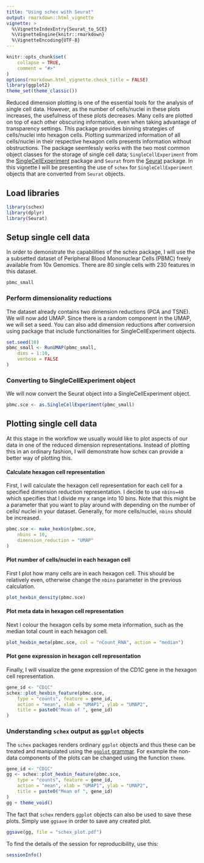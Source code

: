 ```yaml
---
title: "Using schex with Seurat"
output: rmarkdown::html_vignette
vignette: >
  %\VignetteIndexEntry{Seurat_to_SCE}
  %\VignetteEngine{knitr::rmarkdown}
  %\VignetteEncoding{UTF-8}
---
```


```r
knitr::opts_chunk$set(
    collapse = TRUE,
    comment = "#>"
)
options(rmarkdown.html_vignette.check_title = FALSE)
library(ggplot2)
theme_set(theme_classic())
```

Reduced dimension plotting is one of the essential tools for the analysis of single cell data. However, as the number of cells/nuclei in these plots increases, the usefulness of these plots decreases. Many cells are plotted on top of each other obscuring information, even when taking advantage of transparency settings. This package provides binning strategies of cells/nuclei into hexagon cells. Plotting summarized information of all cells/nuclei in their respective hexagon cells presents information without obstructions. The package seemlessly works with the two most common object classes for the storage of single cell data; `SingleCellExperiment` from the [SingleCellExperiment](https://bioconductor.org/packages/3.9/bioc/html/SingleCellExperiment.html) package and `Seurat` from the [Seurat](https://satijalab.org/seurat/) package. In this vignette I will be presenting the use of `schex` for `SingleCellExperiment` objects that are converted from `Seurat` objects.

## Load libraries

```r
library(schex)
library(dplyr)
library(Seurat)
```

## Setup single cell data

In order to demonstrate the capabilities of the schex package, I will use the a subsetted dataset of Peripheral Blood Mononuclear Cells (PBMC) freely available from 10x Genomics. There are 80 single cells with 230 features in this dataset.

```r
pbmc_small
```

### Perform dimensionality reductions

The dataset already contains two dimension reductions (PCA and TSNE). We will now add UMAP. Since there is a random component in the UMAP, we will set a seed. You can also add dimension reductions after conversion using package that include functionalities for SingleCellExperiment objects.

```r
set.seed(10)
pbmc_small <- RunUMAP(pbmc_small,
    dims = 1:10,
    verbose = FALSE
)
```

### Converting to SingleCellExperiment object

We will now convert the Seurat object into a SingleCellExperiment object.

```r
pbmc.sce <- as.SingleCellExperiment(pbmc_small)
```

## Plotting single cell data

At this stage in the workflow we usually would like to plot aspects of our data in one of the reduced dimension representations. Instead of plotting this in an ordinary fashion, I will demonstrate how schex can provide a better way of plotting this.

#### Calculate hexagon cell representation

First, I will calculate the hexagon cell representation for each cell for a specified dimension reduction representation. I decide to use `nbins=40` which specifies that I divide my x range into 10 bins. Note that this might be a parameter that you want to play around with depending on the number of cells/ nuclei in your dataset. Generally, for more cells/nuclei, `nbins` should be increased.

```r
pbmc.sce <- make_hexbin(pbmc.sce,
    nbins = 10,
    dimension_reduction = "UMAP"
)
```

#### Plot number of cells/nuclei in each hexagon cell

First I plot how many cells are in each hexagon cell. This should be relatively even, otherwise change the `nbins` parameter in the previous calculation.

```r
plot_hexbin_density(pbmc.sce)
```

#### Plot meta data in hexagon cell representation

Next I colour the hexagon cells by some meta information, such as the median total count in each hexagon cell.

```r
plot_hexbin_meta(pbmc.sce, col = "nCount_RNA", action = "median")
```

#### Plot gene expression in hexagon cell representation

Finally, I will visualize the gene expression of the CD1C gene in the hexagon cell representation.

```r
gene_id <- "CD1C"
schex::plot_hexbin_feature(pbmc.sce,
    type = "counts", feature = gene_id,
    action = "mean", xlab = "UMAP1", ylab = "UMAP2",
    title = paste0("Mean of ", gene_id)
)
```

### Understanding `schex` output as `ggplot` objects

The `schex` packages renders ordinary `ggplot` objects and thus these can be treated and manipulated using the [`ggplot` grammar](https://ggplot2.tidyverse.org/). For example the non-data components of the plots can be changed using the function `theme`.

```r
gene_id <- "CD1C"
gg <- schex::plot_hexbin_feature(pbmc.sce,
    type = "counts", feature = gene_id,
    action = "mean", xlab = "UMAP1", ylab = "UMAP2",
    title = paste0("Mean of ", gene_id)
)
gg + theme_void()
```

The fact that `schex` renders `ggplot` objects can also be used to save these plots. Simply use `ggsave` in order to save any created plot.

```r
ggsave(gg, file = "schex_plot.pdf")
```

To find the details of the session for reproducibility, use this:

```r
sessionInfo()
```

